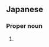 ==Japanese==
{{ja-kanjitab|熊|倉}}

===Proper noun===
{{ja-pos|proper noun|くまくら}}

# {{surname|lang=ja|sort=くまくら}}